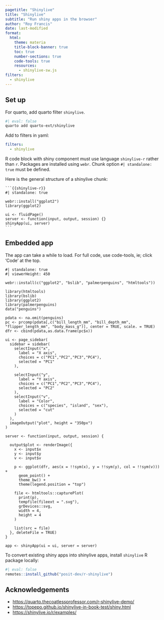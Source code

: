 ```yaml
---
pagetitle: "Shinylive"
title: "Shinylive"
subtitle: "Run shiny apps in the browser"
author: "Roy Francis"
date: last-modified
format:
  html:
    theme: materia
    title-block-banner: true
    toc: true
    number-sections: true
    code-tools: true
    resources: 
      - shinylive-sw.js
filters:
  - shinylive
---
```


## Set up

For quarto, add quarto filter `shinylive`.

```bash
#| eval: false
quarto add quarto-ext/shinylive
```

Add to filters in yaml:

```yaml
filters:
  - shinylive
```

R code block with shiny component must use language `shinylive-r` rather than `r`. Packages are installed using `webr`. Chunk option `#| standalone: true` must be defined.

Here is the general structure of a shinylive chunk:

````
```{{shinylive-r}}
#| standalone: true

webr::install("ggplot2")
library(ggplot2)

ui <- fluidPage()
server <- function(input, output, session) {}
shinyApp(ui, server)
```
````

## Embedded app

::: {.callout-note}
The app can take a while to load. For full code, use code-tools, ie; click 'Code' at the top.
:::

```shinylive-r
#| standalone: true
#| viewerHeight: 450

webr::install(c("ggplot2", "bslib", "palmerpenguins", "htmltools"))

library(htmltools)
library(bslib)
library(ggplot2)
library(palmerpenguins)
data("penguins")

pdata <- na.omit(penguins)
pc <- prcomp(pdata[,c("bill_length_mm", "bill_depth_mm", "flipper_length_mm", "body_mass_g")], center = TRUE, scale. = TRUE)
dfr <- cbind(pdata,as.data.frame(pc$x))

ui <- page_sidebar(
  sidebar = sidebar(
    selectInput("x",
      label = "X axis",
      choices = c("PC1","PC2","PC3","PC4"),
      selected = "PC1"
    ),

    selectInput("y",
      label = "Y axis",
      choices = c("PC1","PC2","PC3","PC4"),
      selected = "PC2"
    ),
    selectInput("v",
      label = "Color",
      choices = c("species", "island", "sex"),
      selected = "cut"
    )
  ),
  imageOutput("plot", height = "350px")
)

server <- function(input, output, session) {
  
  output$plot <- renderImage({
    x <- input$x
    y <- input$y
    v <- input$v
    
    p <- ggplot(dfr, aes(x = !!sym(x), y = !!sym(y), col = !!sym(v))) +
      geom_point() +
      theme_bw() + 
      theme(legend.position = "top")

    file <- htmltools::capturePlot(
      print(p), 
      tempfile(fileext = ".svg"),
      grDevices::svg,
      width = 4, 
      height = 4
    )
    
    list(src = file)
  }, deleteFile = TRUE)
}

app <- shinyApp(ui = ui, server = server)
```

To convert existing shiny apps into shinylive apps, install `shinylive` R package locally:

```r
#| eval: false
remotes::install_github("posit-dev/r-shinylive")
```

## Acknowledgements

- <https://quarto.thecoatlessprofessor.com/r-shinylive-demo/>
- <https://topepo.github.io/shinylive-in-book-test/shiny.html>
- <https://shinylive.io/r/examples/>

